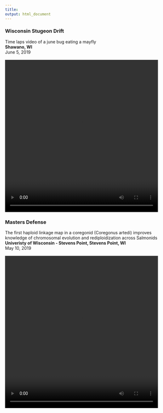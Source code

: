 ```yaml
---
title:
output: html_document
---
```


### __Wisconsin Stugeon Drift__<br/>
Time laps video of a june bug eating a mayfly </br>
__Shawano, WI__<br/>
June 5, 2019   
<br/>
<video width=100% height="500" controls>
  <source src="pictures/62496104_874684099539510_5830227868588304594_n.mp4" type="video/mp4">
</video>


### __Masters Defense__<br/>
The first haploid linkage map in a coregonid (Coregonus artedi) improves knowledge of chromosomal evolution and rediploidization across Salmonids </br>
__Univeristy of Wisconsin - Stevens Point, Stevens Point, WI__<br/>
May 10, 2019   
<br/>
<video width=100% height="500" controls>
  <source src="masters_defense.mp4" type="video/mp4">
</video>